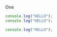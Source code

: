 
One

```js {1,3-4} showLineNumbers
console.log("HELLO");
console.log("HELLO");

console.log("HELLO");
```
